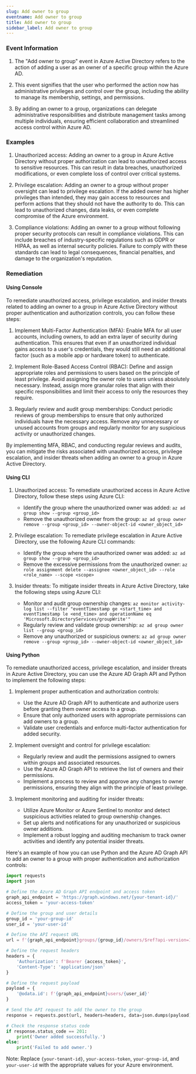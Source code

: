 ```yaml
--- 
slug: Add owner to group
eventname: Add owner to group
title: Add owner to group
sidebar_label: Add owner to group
---
```

                       
### Event Information

1. The "Add owner to group" event in Azure Active Directory refers to the action of adding a user as an owner of a specific group within the Azure AD.

2. This event signifies that the user who performed the action now has administrative privileges and control over the group, including the ability to manage its membership, settings, and permissions.

3. By adding an owner to a group, organizations can delegate administrative responsibilities and distribute management tasks among multiple individuals, ensuring efficient collaboration and streamlined access control within Azure AD.


### Examples

1. Unauthorized access: Adding an owner to a group in Azure Active Directory without proper authorization can lead to unauthorized access to sensitive resources. This can result in data breaches, unauthorized modifications, or even complete loss of control over critical systems.

2. Privilege escalation: Adding an owner to a group without proper oversight can lead to privilege escalation. If the added owner has higher privileges than intended, they may gain access to resources and perform actions that they should not have the authority to do. This can lead to unauthorized changes, data leaks, or even complete compromise of the Azure environment.

3. Compliance violations: Adding an owner to a group without following proper security protocols can result in compliance violations. This can include breaches of industry-specific regulations such as GDPR or HIPAA, as well as internal security policies. Failure to comply with these standards can lead to legal consequences, financial penalties, and damage to the organization's reputation.

### Remediation

#### Using Console

To remediate unauthorized access, privilege escalation, and insider threats related to adding an owner to a group in Azure Active Directory without proper authentication and authorization controls, you can follow these steps:

1. Implement Multi-Factor Authentication (MFA): Enable MFA for all user accounts, including owners, to add an extra layer of security during authentication. This ensures that even if an unauthorized individual gains access to a user's credentials, they would still need an additional factor (such as a mobile app or hardware token) to authenticate.

2. Implement Role-Based Access Control (RBAC): Define and assign appropriate roles and permissions to users based on the principle of least privilege. Avoid assigning the owner role to users unless absolutely necessary. Instead, assign more granular roles that align with their specific responsibilities and limit their access to only the resources they require.

3. Regularly review and audit group memberships: Conduct periodic reviews of group memberships to ensure that only authorized individuals have the necessary access. Remove any unnecessary or unused accounts from groups and regularly monitor for any suspicious activity or unauthorized changes.

By implementing MFA, RBAC, and conducting regular reviews and audits, you can mitigate the risks associated with unauthorized access, privilege escalation, and insider threats when adding an owner to a group in Azure Active Directory.

#### Using CLI

1. Unauthorized access: To remediate unauthorized access in Azure Active Directory, follow these steps using Azure CLI:
   - Identify the group where the unauthorized owner was added: `az ad group show --group <group_id>`
   - Remove the unauthorized owner from the group: `az ad group owner remove --group <group_id> --owner-object-id <owner_object_id>`

2. Privilege escalation: To remediate privilege escalation in Azure Active Directory, use the following Azure CLI commands:
   - Identify the group where the unauthorized owner was added: `az ad group show --group <group_id>`
   - Remove the excessive permissions from the unauthorized owner: `az role assignment delete --assignee <owner_object_id> --role <role_name> --scope <scope>`

3. Insider threats: To mitigate insider threats in Azure Active Directory, take the following steps using Azure CLI:
   - Monitor and audit group ownership changes: `az monitor activity-log list --filter "eventTimestamp ge <start_time> and eventTimestamp le <end_time> and operationName eq 'Microsoft.DirectoryServices/groupWrite'"`
   - Regularly review and validate group ownership: `az ad group owner list --group <group_id>`
   - Remove any unauthorized or suspicious owners: `az ad group owner remove --group <group_id> --owner-object-id <owner_object_id>`

#### Using Python

To remediate unauthorized access, privilege escalation, and insider threats in Azure Active Directory, you can use the Azure AD Graph API and Python to implement the following steps:

1. Implement proper authentication and authorization controls:
   - Use the Azure AD Graph API to authenticate and authorize users before granting them owner access to a group.
   - Ensure that only authorized users with appropriate permissions can add owners to a group.
   - Validate user credentials and enforce multi-factor authentication for added security.

2. Implement oversight and control for privilege escalation:
   - Regularly review and audit the permissions assigned to owners within groups and associated resources.
   - Use the Azure AD Graph API to retrieve the list of owners and their permissions.
   - Implement a process to review and approve any changes to owner permissions, ensuring they align with the principle of least privilege.

3. Implement monitoring and auditing for insider threats:
   - Utilize Azure Monitor or Azure Sentinel to monitor and detect suspicious activities related to group ownership changes.
   - Set up alerts and notifications for any unauthorized or suspicious owner additions.
   - Implement a robust logging and auditing mechanism to track owner activities and identify any potential insider threats.

Here's an example of how you can use Python and the Azure AD Graph API to add an owner to a group with proper authentication and authorization controls:

```python
import requests
import json

# Define the Azure AD Graph API endpoint and access token
graph_api_endpoint = 'https://graph.windows.net/{your-tenant-id}/'
access_token = 'your-access-token'

# Define the group and user details
group_id = 'your-group-id'
user_id = 'your-user-id'

# Define the API request URL
url = f'{graph_api_endpoint}groups/{group_id}/owners/$ref?api-version=1.6'

# Define the request headers
headers = {
    'Authorization': f'Bearer {access_token}',
    'Content-Type': 'application/json'
}

# Define the request payload
payload = {
    '@odata.id': f'{graph_api_endpoint}users/{user_id}'
}

# Send the API request to add the owner to the group
response = requests.post(url, headers=headers, data=json.dumps(payload))

# Check the response status code
if response.status_code == 201:
    print('Owner added successfully.')
else:
    print('Failed to add owner.')
```

Note: Replace `{your-tenant-id}`, `your-access-token`, `your-group-id`, and `your-user-id` with the appropriate values for your Azure environment.


 